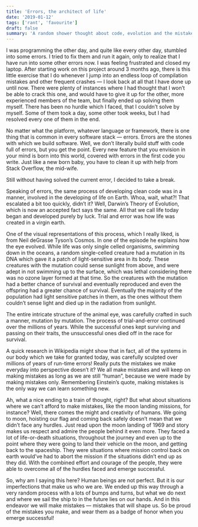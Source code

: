 ```yaml
---
title: 'Errors, the architect of life'
date: '2019-01-12'
tags: ['rant', 'favourite']
draft: false
summary: 'A random shower thought about code, evolution and the mistakes we make in our lives'
---
```


I was programming the other day, and quite like every other day, stumbled into some errors. I tried to fix them and run it again, only to realize that I have run into some other errors now. I was feeling frustrated and closed my laptop. After starting work on this project around 3 months ago, there is this little exercise that I do whenever I jump into an endless loop of compilation mistakes and other frequent crashes — I look back at all that I have done up until now. There were plenty of instances where I had thought that I won’t be able to crack this one, and would have to give it up for the other, more experienced members of the team, but finally ended up solving them myself. There has been no hurdle which I faced, that I couldn’t solve by myself. Some of them took a day, some other took weeks, but I had resolved every one of them in the end.

No matter what the platform, whatever language or framework, there is one thing that is common in every software stack — errors. Errors are the stones with which we build software. Well, we don’t literally build stuff with code full of errors, but you get the point. Every new feature that you envision in your mind is born into this world, covered with errors in the first code you write. Just like a new born baby, you have to clean it up with help from Stack Overflow, the mid-wife.

Still without having solved the current error, I decided to take a break.

Speaking of errors, the same process of developing clean code was in a manner, involved in the developing of life on Earth. Whoa, wait, what?! That escalated a bit too quickly, didn’t it? Well, Darwin’s Theory of Evolution, which is now an accepted fact says the same. All that we call life today began and developed purely by luck. Trial and error was how life was created in a virgin earth.

One of the visual representations of this process, which I really liked, is from Neil deGrasse Tyson’s Cosmos. In one of the episode he explains how the eye evolved. While life was only single celled organisms, swimming down in the oceans, a random single-celled creature had a mutation in its DNA which gave it a patch of light-sensitive area in its body. These creatures with the mutation could sense sunlight from above, and were adept in not swimming up to the surface, which was lethal considering there was no ozone layer formed at that time. So the creatures with the mutation had a better chance of survival and eventually reproduced and even the offspring had a greater chance of survival. Eventually the majority of the population had light sensitive patches in them, as the ones without them couldn’t sense light and died up in the radiation from sunlight.

The entire intricate structure of the animal eye, was carefully crafted in such a manner, mutation by mutation. The process of trial-and-error continued over the millions of years. While the successful ones kept surviving and passing on their traits, the unsuccessful ones died off in the race for survival.

A quick research in Wikipedia might show that in fact, all of the systems in our body which we take for granted today, was carefully sculpted over millions of years of run-time errors! Really puts the mistakes we make everyday into perspective doesn’t it? We all make mistakes and will keep on making mistakes as long as we are still “human”, because we were made by making mistakes only. Remembering Einstein’s quote, making mistakes is the only way we can learn something new.

Ah, what a nice ending to a train of thought, right? But what about situations where we can’t afford to make mistakes, like the moon landing missions, for instance? Well, there comes the might and creativity of humans. We going to moon, hoisting our flag and coming back safely doesn’t mean that we didn’t face any hurdles. Just read upon the moon landing of 1969 and story makes us respect and admire the people behind it even more. They faced a lot of life-or-death situations, throughout the journey and even up to the point where they were going to land their vehicle on the moon, and getting back to the spaceship. They were situations where mission control back on earth would’ve had to abort the mission if the situations didn’t end up as they did. With the combined effort and courage of the people, they were able to overcome all of the hurdles faced and emerge successful.

So, why am I saying this here? Human beings are not perfect. But it is our imperfections that make us who we are. We ended up this way through a very random process with a lots of bumps and turns, but what we do next and where we sail the ship to in the future lies on our hands. And in this endeavor we will make mistakes — mistakes that will shape us. So be proud of the mistakes you make, and wear them as a badge of honor when you emerge successful!
